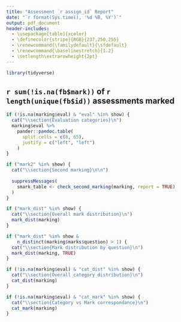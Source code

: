 ```yaml
---
title: "Assessment `r assign_id` Report"
date: "`r format(Sys.time(), '%d %B, %Y')`"
output: pdf_document
header-includes:
  - \usepackage[table]{xcolor}
  - \definecolor{stripe}{RGB}{237,250,255}
  - \renewcommand{\familydefault}{\sfdefault}
  - \renewcommand{\baselinestretch}{1.2} 
  - \setlength\extrarowheight{2pt}
---
```


```r
library(tidyverse)
```


## `r sum(!is.na(fb$mark))` of `r length(unique(fb$id))` assessments marked

```r

if (!is.na(marking$eval) & "eval" %in% show) {
  cat("\\section{Evaluation categories}\n")
  marking$eval %>%
    pander::pandoc.table(
      split.cells = c(8, 65),
      justify = c("left", "left")
    )
}
```


```r
if ("mark2" %in% show) {
  cat("\\section{Second marking}\n\n")
  
  suppressMessages(
    smark_table <- check_second_marking(marking, report = TRUE)
  )
}
```


```r
if ("mark_dist" %in% show) {
  cat("\\section{Overall mark distribution}\n")
  mark_dist(marking)
}
```


```r
if ("mark_dist" %in% show & 
    n_distinct(marking$marks$question) > 1) {
  cat("\\section{Mark distribution by question}\n")
  mark_dist(marking, TRUE)
}
```


```r
if (!is.na(marking$eval) & "cat_dist" %in% show) {
  cat("\\section{Overall category distribution}\n")
  cat_dist(marking)
}
```


```r
if (!is.na(marking$eval) & "cat_mark" %in% show) {
  cat("\\section{Category vs Mark correspondance}\n")
  cat_mark(marking)
}
```
